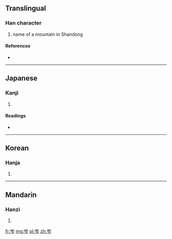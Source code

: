 ==Translingual==

===Han character===
{{Han char|rn=46|rad=山|as=05|sn=8|four=2281<sub>1</sub>|canj=山人尸 (UOS)}}

# name of a mountain in Shandong

====References====
* {{Han ref|kx=0308.340|dkj=07957|dj=0608.200|hdz=10767.100|uh=5C9D|ud=23709|bh=CC68|bd=52328}}

----

==Japanese==

===Kanji===
{{ja-kanji|grade=|rs=山05}}

# {{defn|lang=ja|sort=山05}}

====Readings====
* {{ja-readings|on=[[さく]] (saku), [[しゃく]] (shaku), [[ざく]] (zaku)|kun=}}

----

==Korean==

===Hanja===
{{ko-hanja|hangeul=작|rv=jak|mr=chak}}

# {{defn|lang=ko|sort=山05}}

----

==Mandarin==

===Hanzi===
{{cmn-hanzi|pin=[[zuò]] ([[zuo4]])|wg=tso<sup>4</sup>}}

# {{defn|lang=cmn|sort=山05}}

[[fr:岝]]
[[mg:岝]]
[[pl:岝]]
[[zh:岝]]